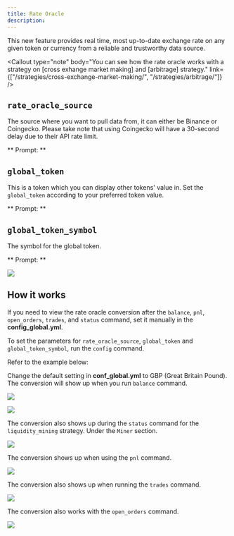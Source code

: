 ```yaml
---
title: Rate Oracle
description:
---
```




This new feature provides real time, most up-to-date exchange rate on any given token or currency from a reliable and trustworthy data source.

<Callout
  type="note"
  body="You can see how the rate oracle works with a strategy on [cross exhange market making] and [arbitrage] strategy."
  link={["/strategies/cross-exchange-market-making/", "/strategies/arbitrage/"]}
/>

## `rate_oracle_source`

The source where you want to pull data from, it can either be Binance or Coingecko. Please take note that using Coingecko will have a 30-second delay due to their API rate limit.

** Prompt: **

<Prompt
  prompt="What source do you want rate oracle to pull data from? (binance, coingecko)"
  response=">>> "
/>

## `global_token`

This is a token which you can display other tokens' value in. Set the `global_token` according to your preferred token value.

** Prompt: **

<Prompt
  prompt="What is your default display token? (e.g. USDT,USD,EUR)"
  response=">>> "
/>

## `global_token_symbol`

The symbol for the global token.

** Prompt: **

<Prompt
  prompt="What is your default display token symbol? (e.g. $, €)"
  response=">>> "
/>

<Callout
  type="note"
  body="If you happen to `start` the bot and produce the error, `Oracle rate is not available`, or If the `rate_oracle_source` fails to show any price reference on your pair, you may change the `oracle_source` by running `config rate_oracle_source` and switch between Binance or Coingecko."
/>

![](/img/oracle-error.png)

## How it works

If you need to view the rate oracle conversion after the `balance`, `pnl`, `open_orders`, `trades`, and `status` command, set it manually in the **config_global.yml**.

To set the parameters for `rate_oracle_source`, `global_token` and `global_token_symbol`, run the `config` command.

Refer to the example below:

Change the default setting in **conf_global.yml** to GBP (Great Britain Pound). The conversion will show up when you run `balance` command.

![](/img/rate-oracle-global-config.png)

![](/img/rate-oracle-balance.png)

The conversion also shows up during the `status` command for the `liquidity_mining` strategy. Under the `Miner` section.

![](/img/oracle-status.png)

The conversion shows up when using the `pnl` command.

![](img/oracle-pnl.png)

The conversion also shows up when running the `trades` command.

![](/img/oracle-trades.png)

The conversion also works with the `open_orders` command.

![](/img/oracle-open-orders.png)
